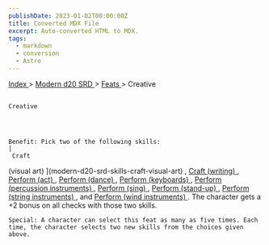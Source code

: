 ```yaml
---
publishDate: 2023-01-02T00:00:00Z
title: Converted MDX File
excerpt: Auto-converted HTML to MDX.
tags:
  - markdown
  - conversion
  - Astro
---
```







[
      Index
     ](-index)
     >
     [
      Modern d20 SRD
     ](modern-d20-srd-index)
     >
     [
      Feats
     ](modern-d20-srd-feats-index)
     > Creative
    




## 
    Creative
   



    Benefit: Pick two of the following skills:
    [
     Craft
  (visual art)
    ](modern-d20-srd-skills-craft-visual-art)
    ,
    [
     Craft
  (writing)
    ](modern-d20-srd-skills-craft-writing)
    ,
    [
     Perform (act)
    ](modern-d20-srd-skills-perform)
    ,
    [
     Perform
  (dance)
    ](modern-d20-srd-skills-perform)
    ,
    [
     Perform (keyboards)
    ](modern-d20-srd-skills-perform)
    ,
    [
     Perform
  (percussion instruments)
    ](modern-d20-srd-skills-perform)
    ,
    [
     Perform
  (sing)
    ](modern-d20-srd-skills-perform)
    ,
    [
     Perform (stand-up)
    ](modern-d20-srd-skills-perform)
    ,
    [
     Perform
  (string instruments)
    ](modern-d20-srd-skills-perform)
    , and
    [
     Perform
  (wind instruments)
    ](modern-d20-srd-skills-perform)
    . The character gets a +2 bonus on all checks with those two skills.
   



    Special: A character can select this feat as many as five times. Each time, the character selects two new skills from the choices given above.
   






